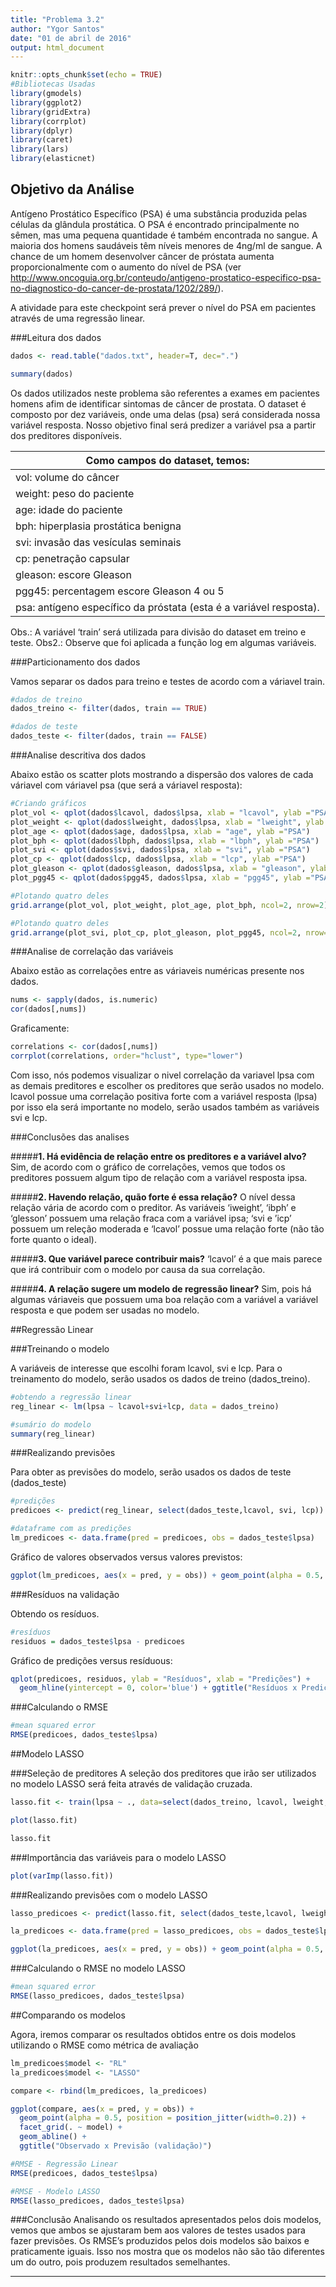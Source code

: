 ---
title: "Problema 3.2"
author: "Ygor Santos"
date: "01 de abril de 2016"
output: html_document
---

```{r setup, include=FALSE}
knitr::opts_chunk$set(echo = TRUE)
#Bibliotecas Usadas
library(gmodels)
library(ggplot2)
library(gridExtra)
library(corrplot)
library(dplyr)
library(caret)
library(lars)
library(elasticnet)
```

## Objetivo da Análise

  Antígeno Prostático Específico (PSA) é uma substância produzida pelas células da glândula prostática. O PSA é encontrado principalmente no sêmen, mas uma pequena quantidade é também encontrada no sangue. A maioria dos homens saudáveis têm níveis menores de 4ng/ml de sangue. A chance de um homem desenvolver câncer de próstata aumenta proporcionalmente com o aumento do nível de PSA (ver <http://www.oncoguia.org.br/conteudo/antigeno-prostatico-especifico-psa-no-diagnostico-do-cancer-de-prostata/1202/289/>).

  A atividade para este checkpoint será prever o nível do PSA em pacientes através de uma regressão linear.


###Leitura dos dados

```{r dados}

dados <- read.table("dados.txt", header=T, dec=".")

summary(dados)

```
  Os dados utilizados neste problema são referentes a exames em pacientes homens afim de identificar sintomas de câncer de prostata. O dataset é composto por dez variáveis, onde uma delas (psa) será considerada nossa variável resposta. Nosso objetivo final será predizer a variável psa a partir dos preditores disponíveis.

  Como campos do dataset, temos:
  ------
   vol: volume do câncer 
   weight:  peso do paciente
   age: idade do paciente
   bph: hiperplasia prostática benigna
   svi: invasão das vesículas seminais
   cp: penetração capsular
   gleason: escore Gleason
   pgg45: percentagem escore Gleason 4 ou 5
   psa: antígeno específico da próstata (esta é a variável resposta).

Obs.: A variável ‘train’ será utilizada para divisão do dataset em treino e teste.
Obs2.: Observe que foi aplicada a função log em algumas variáveis.  


###Particionamento dos dados

Vamos separar os dados para treino e testes de acordo com a váriavel train.

```{r particionamento}

#dados de treino
dados_treino <- filter(dados, train == TRUE)

#dados de teste
dados_teste <- filter(dados, train == FALSE)

```

###Analise descritiva dos dados

Abaixo estão os scatter plots mostrando a dispersão dos valores de cada váriavel com váriavel psa (que será a váriavel resposta):

```{r analiseDescritiva, echo=FALSE}

#Criando gráficos
plot_vol <- qplot(dados$lcavol, dados$lpsa, xlab = "lcavol", ylab ="PSA")
plot_weight <- qplot(dados$lweight, dados$lpsa, xlab = "lweight", ylab ="PSA")
plot_age <- qplot(dados$age, dados$lpsa, xlab = "age", ylab ="PSA")
plot_bph <- qplot(dados$lbph, dados$lpsa, xlab = "lbph", ylab ="PSA")
plot_svi <- qplot(dados$svi, dados$lpsa, xlab = "svi", ylab ="PSA")
plot_cp <- qplot(dados$lcp, dados$lpsa, xlab = "lcp", ylab ="PSA")
plot_gleason <- qplot(dados$gleason, dados$lpsa, xlab = "gleason", ylab ="PSA")
plot_pgg45 <- qplot(dados$pgg45, dados$lpsa, xlab = "pgg45", ylab ="PSA")

#Plotando quatro deles
grid.arrange(plot_vol, plot_weight, plot_age, plot_bph, ncol=2, nrow=2)

#Plotando quatro deles 
grid.arrange(plot_svi, plot_cp, plot_gleason, plot_pgg45, ncol=2, nrow=2)

```

###Analise de correlação das variáveis

Abaixo estão as correlações entre as váriaveis numéricas presente nos dados. 

```{r analiseCorrelacao1}

nums <- sapply(dados, is.numeric)
cor(dados[,nums])

```

Graficamente:

```{r analiseCorrelacao2, echo=FALSE}

correlations <- cor(dados[,nums])
corrplot(correlations, order="hclust", type="lower")

```
Com isso, nós podemos visualizar o nivel correlação da variavel lpsa com as demais preditores e escolher os preditores que serão usados no modelo. lcavol possue uma correlação positiva forte com a variável resposta (lpsa) por isso ela será importante no modelo, serão usados também as variáveis svi e lcp.


###Conclusões das analises

#####**1. Há evidência de relação entre os preditores e a variável alvo?**
Sim, de acordo com o gráfico de correlações, vemos que todos os preditores possuem algum tipo de relação com a variável resposta ipsa.

#####**2. Havendo relação, quão forte é essa relação?**
O nível dessa relação vária de acordo com o preditor. As variáveis 'iweight', 'ibph' e 'glesson' possuem uma relação fraca com a variável ipsa; 'svi e 'icp' possuem um releção moderada e 'lcavol' possue uma relação forte (não tão forte quanto o ideal).

#####**3.  Que variável parece contribuir mais?**
'lcavol' é a que mais parece que irá contribuir com o modelo por causa da sua correlação.

#####**4. A relação sugere um modelo de regressão linear?**
Sim, pois há algumas váriaveis que possuem uma boa relação com a variável a variável resposta e que podem ser usadas no modelo.

##Regressão Linear

###Treinando o modelo

A variáveis de interesse que escolhi foram lcavol, svi e lcp. Para o treinamento do modelo, serão usados os dados de treino (dados_treino).

```{r regressao_linear}

#obtendo a regressão linear
reg_linear <- lm(lpsa ~ lcavol+svi+lcp, data = dados_treino)

#sumário do modelo
summary(reg_linear)

```

###Realizando previsões

Para obter as previsões do modelo, serão usados os dados de teste (dados_teste)

```{r predicoes}

#predições
predicoes <- predict(reg_linear, select(dados_teste,lcavol, svi, lcp))

#dataframe com as predições
lm_predicoes <- data.frame(pred = predicoes, obs = dados_teste$lpsa)

```

Gráfico de valores observados versus valores previstos:

```{r graficoDiagnostico1}

ggplot(lm_predicoes, aes(x = pred, y = obs)) + geom_point(alpha = 0.5, position = position_jitter(width=0.2)) + geom_abline(colour = "blue") + ggtitle("Observados X Previstos (validação)")

```

###Resíduos na validação

Obtendo os resíduos.

```{r residuos}

#resíduos
residuos = dados_teste$lpsa - predicoes

```

Gráfico de predições versus resíduous:

```{r graficoDiagnostico2}

qplot(predicoes, residuos, ylab = "Resíduos", xlab = "Predições") +
  geom_hline(yintercept = 0, color='blue') + ggtitle("Resíduos x Predição")

```

###Calculando o RMSE

```{r rmse}

#mean squared error
RMSE(predicoes, dados_teste$lpsa)

```

##Modelo LASSO

###Seleção de preditores
A seleção dos preditores que irão ser utilizados no modelo LASSO será feita através de validação cruzada.

```{r LASSO}

lasso.fit <- train(lpsa ~ ., data=select(dados_treino, lcavol, lweight, age, lbph, svi, lcp, gleason, pgg45, lpsa), method='lasso', metric='RMSE',tuneLength=10)

plot(lasso.fit)

lasso.fit

```

###Importância das variáveis para o modelo LASSO

```{r variaveisLASSO}

plot(varImp(lasso.fit))

```

###Realizando previsões com o modelo LASSO

```{r previsoesLASSO}

lasso_predicoes <- predict(lasso.fit, select(dados_teste,lcavol, lweight, age, lbph, svi, lcp, gleason, pgg45))

la_predicoes <- data.frame(pred = lasso_predicoes, obs = dados_teste$lpsa)

ggplot(la_predicoes, aes(x = pred, y = obs)) + geom_point(alpha = 0.5, position = position_jitter(width=0.2)) + geom_abline(colour = "blue") + ggtitle("Observados X Previstos (LASSO)")

```

###Calculando o RMSE no modelo LASSO

```{r rmseLASSO}

#mean squared error
RMSE(lasso_predicoes, dados_teste$lpsa)

```

##Comparando os modelos

Agora, iremos comparar os resultados obtidos entre os dois modelos utilizando o RMSE como métrica de avaliação

```{r compare}

lm_predicoes$model <- "RL"
la_predicoes$model <- "LASSO"

compare <- rbind(lm_predicoes, la_predicoes)

ggplot(compare, aes(x = pred, y = obs)) + 
  geom_point(alpha = 0.5, position = position_jitter(width=0.2)) + 
  facet_grid(. ~ model) + 
  geom_abline() +
  ggtitle("Observado x Previsão (validação)")

#RMSE - Regressão Linear
RMSE(predicoes, dados_teste$lpsa)

#RMSE - Modelo LASSO
RMSE(lasso_predicoes, dados_teste$lpsa)

```

###Conclusão
Analisando os resultados apresentados pelos dois modelos, vemos que ambos se ajustaram bem aos valores de testes usados para fazer previsões. Os RMSE's produzidos pelos dois modelos são baixos e praticamente iguais. Isso nos mostra que os modelos não são tão diferentes um do outro, pois produzem resultados semelhantes.

---

